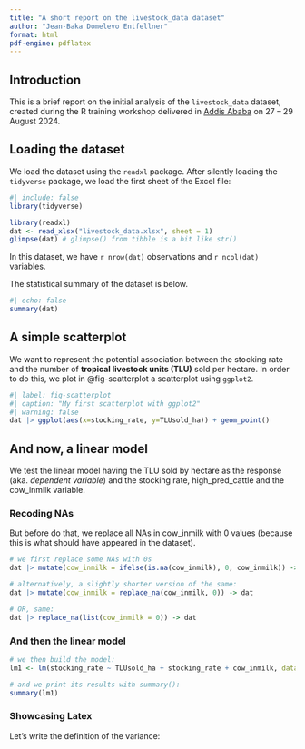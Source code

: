 ```yaml
---
title: "A short report on the livestock_data dataset"
author: "Jean-Baka Domelevo Entfellner"
format: html
pdf-engine: pdflatex
---
```


## Introduction

This is a brief report on the initial analysis of the `livestock_data` dataset, created during the R training workshop delivered in [Addis Ababa](https://en.wikipedia.org/wiki/Addis_Ababa) on 27 -- 29 August 2024.

## Loading the dataset

We load the dataset using the `readxl` package. After silently loading the `tidyverse` package, we load the first sheet of the Excel file:

```r
#| include: false
library(tidyverse)
```

```r
library(readxl)
dat <- read_xlsx("livestock_data.xlsx", sheet = 1)
glimpse(dat) # glimpse() from tibble is a bit like str()
```

In this dataset, we have `r nrow(dat)` observations and `r ncol(dat)` variables.

The statistical summary of the dataset is below.

```r
#| echo: false
summary(dat)
```

## A simple scatterplot

We want to represent the potential association between the stocking rate and the number of **tropical livestock units (TLU)** sold per hectare. In order to do this, we plot in @fig-scatterplot a scatterplot using `ggplot2`.

```r
#| label: fig-scatterplot
#| caption: "My first scatterplot with ggplot2"
#| warning: false
dat |> ggplot(aes(x=stocking_rate, y=TLUsold_ha)) + geom_point()
```

## And now, a linear model

We test the linear model having the TLU sold by hectare as the response (aka. *dependent variable*) and the stocking rate, high_pred_cattle and the cow_inmilk variable.

### Recoding NAs

But before do that, we replace all NAs in cow_inmilk with 0 values (because this is what should have appeared in the dataset).

```r
# we first replace some NAs with 0s
dat |> mutate(cow_inmilk = ifelse(is.na(cow_inmilk), 0, cow_inmilk)) -> dat

# alternatively, a slightly shorter version of the same:
dat |> mutate(cow_inmilk = replace_na(cow_inmilk, 0)) -> dat

# OR, same:
dat |> replace_na(list(cow_inmilk = 0)) -> dat
```

### And then the linear model

```r
# we then build the model:
lm1 <- lm(stocking_rate ~ TLUsold_ha + stocking_rate + cow_inmilk, data = dat)

# and we print its results with summary():
summary(lm1)
```

### Showcasing Latex

Let's write the definition of the variance:

```{=tex}
$var = \frac{\sum_{i = 1}^n (x_i - \bar{x})^2}{n-1}$
```
